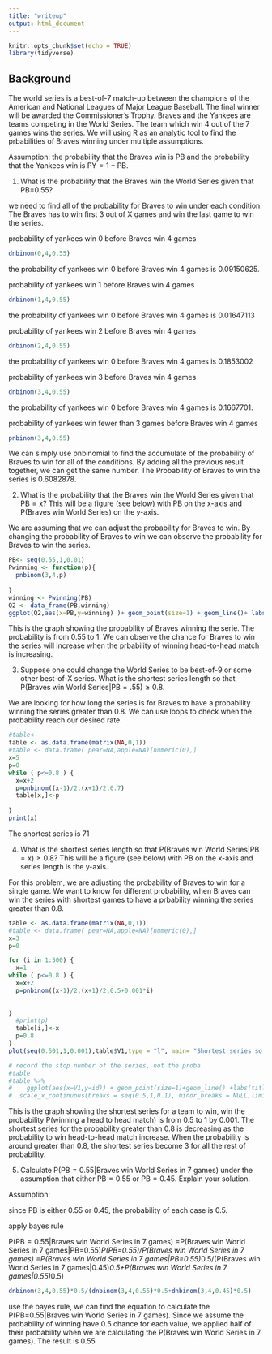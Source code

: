 ```yaml
---
title: "writeup"
output: html_document
---
```


```r
knitr::opts_chunk$set(echo = TRUE)
library(tidyverse)
```
## Background

The world series is a best-of-7 match-up between the champions of the American and National Leagues of Major League Baseball. The final winner will be awarded the Commissioner's Trophy. Braves and the Yankees are teams competing in the World Series. The team which win 4 out of the 7 games wins the series. We will using R as an analytic tool to find the prbabilities of Braves winning under multiple assumptions. 

Assumption: the probability that the Braves win is PB and the probability that the Yankees win is PY = 1 − PB.

1. What is the probability that the Braves win the World Series given that PB=0.55?

we need to find all of the probability for Braves to win under each condition. The Braves has to win first 3 out of X games and win the last game to win the series. 

probability of yankees win 0 before Braves win 4 games 
```r
dnbinom(0,4,0.55)

```
the probability of yankees win 0 before Braves win 4 games is 0.09150625.

probability of yankees win 1 before Braves win 4 games 
```r
dnbinom(1,4,0.55)

```
the probability of yankees win 0 before Braves win 4 games is 0.01647113

probability of yankees win 2 before Braves win 4 games 
```r
dnbinom(2,4,0.55)

```
the probability of yankees win 0 before Braves win 4 games is 0.1853002

probability of yankees win 3 before Braves win 4 games 
```r
dnbinom(3,4,0.55)

```
the probability of yankees win 0 before Braves win 4 games is 0.1667701.


probability of yankees win fewer than 3 games before Braves win 4 games 

```r
pnbinom(3,4,0.55)
```
We can simply use pnbinomial to find the accumulate of the probability of Braves to win for all of the conditions. By adding all the previous result together, we can get the same number. The Probability of Braves to win the series is 0.6082878.

2. What is the probability that the Braves win the World Series given that PB = x? This will be a figure (see below) with PB on the x-axis and P(Braves win World Series) on the y-axis.

We are assuming that we can adjust the probability for Braves to win. By changing the probability of Braves to win we can observe the probability for Braves to win the series. 

```r
PB<- seq(0.55,1,0.01)
Pwinning <- function(p){
  pnbinom(3,4,p)
  
}
winning <- Pwinning(PB)
Q2 <- data_frame(PB,winning)
ggplot(Q2,aes(x=PB,y=winning) )+ geom_point(size=1) + geom_line()+ labs(title= "Probability of winning the World Series ",x="Probability of the Braves winning a head-to-head matchup",y="Pr(Win World Series)") + scale_y_continuous(breaks = seq(0,1,0.2), minor_breaks = NULL,limits = c(0,1)) 

```
This is the graph showing the probability of Braves winning the serie. The probability is from 0.55 to 1. We can observe the chance for Braves to win the series will increase when the prbability of winning head-to-head match is increasing. 

3. Suppose one could change the World Series to be best-of-9 or some other best-of-X series. What is the shortest series length so that P(Braves win World Series|PB = .55) ≥ 0.8. 

We are looking for how long the series is for Braves to have a probability winning the series greater than 0.8. We can use loops to check when the probability reach our desired rate. 

```r
#table<-
table <- as.data.frame(matrix(NA,0,1))
#table <- data.frame( pear=NA,apple=NA)[numeric(0),]
x=5
p=0
while ( p<=0.8 ) {
  x=x+2
  p=pnbinom((x-1)/2,(x+1)/2,0.7)
  table[x,]<-p
  
}
print(x)

```
The shortest series is 71


4. What is the shortest series length so that P(Braves win World Series|PB = x) ≥ 0.8? This will be a figure (see below) with PB on the x-axis and series length is the y-axis.

For this problem, we are adjusting the probability of Braves to win for a single game. We want to know for different probability, when Braves can win the series with shortest games to have a prbability winning the series greater than 0.8. 

```r
table <- as.data.frame(matrix(NA,0,1))
#table <- data.frame( pear=NA,apple=NA)[numeric(0),]
x=3
p=0

for (i in 1:500) {
  x=1
while ( p<=0.8 ) {
  x=x+2
  p=pnbinom((x-1)/2,(x+1)/2,0.5+0.001*i)
  
  
}
  #print(p)
  table[i,]<-x
  p=0.8
}
plot(seq(0.501,1,0.001),table$V1,type = "l", main= "Shortest series so that P(Win WS given p)>=0.8",xlab = "Probability of the Braves winning a head-to-head matchup",ylab="series length")

# record the stop number of the series, not the proba.
#table
#table %>%
#    ggplot(aes(x=V1,y=id)) + geom_point(size=1)+geom_line() +labs(title= "Shortest series so that P(Win WS given p)>=0.8",x="Probability of the Braves winning a head-to-head matchup",y="series length") +
#  scale_x_continuous(breaks = seq(0.5,1,0.1), minor_breaks = NULL,limits = c(0.5,1))

```

This is the graph showing the shortest series for a team to win, win the probability P(winning a head to head match) is from 0.5 to 1 by 0.001. The shortest series for the probability greater than 0.8 is decreasing as the probability to win head-to-head match increase. When the probability is around greater than 0.8, the shortest series become 3 for all the rest of probability. 

5. Calculate P(PB = 0.55|Braves win World Series in 7 games) under the assumption that either PB = 0.55 or PB = 0.45. Explain your solution.

Assumption:

since PB is either 0.55 or 0.45, the probability of each case is 0.5. 

apply bayes rule 

P(PB = 0.55|Braves win World Series in 7 games)
=P(Braves win World Series in 7 games|PB=0.55)*P(PB=0.55)/P(Braves win World Series in 7 games)
=P(Braves win World Series in 7 games|PB=0.55)*0.5/(P(Braves win World Series in 7 games|0.45)*0.5+P(Braves win World Series in 7 games|0.55)*0.5)

```r
dnbinom(3,4,0.55)*0.5/(dnbinom(3,4,0.55)*0.5+dnbinom(3,4,0.45)*0.5)
```
use the bayes rule, we can find the equation to calculate the P(PB=0.55|Braves win World Series in 7 games). Since we assume the probability of winning have 0.5 chance for each value, we applied half of their probability when we are calculating the P(Braves win World Series in 7 games). The result is 0.55
  








